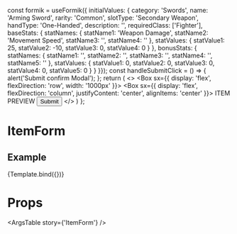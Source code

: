 
  const formik = useFormik({
    initialValues: {
      category: 'Swords',
      name: 'Arming Sword',
      rarity: 'Common',
      slotType: 'Secondary Weapon',
      handType: 'One-Handed',
      description: '',
      requiredClass: ['Fighter'],
      baseStats: {
        statNames: {
          statName1: 'Weapon Damage',
          statName2: 'Movement Speed',
          statName3: '',
          statName4: ''
        },
        statValues: {
          statValue1: 25,
          statValue2: -10,
          statValue3: 0,
          statValue4: 0
        }
      },
      bonusStats: {
        statNames: {
          statName1: '',
          statName2: '',
          statName3: '',
          statName4: '',
          statName5: ''
        },
        statValues: {
          statValue1: 0,
          statValue2: 0,
          statValue3: 0,
          statValue4: 0,
          statValue5: 0
        }
      }
  }});
  const handleSubmitClick = () => {
    alert('Submit confirm Modal');
  };
  return (
    <>
      <Box sx={{ display: 'flex', flexDirection: 'row', width: '1000px' }}>
        <ItemForm formik={formik}/>
        <Box sx={{ display: 'flex', flexDirection: 'column', justifyContent: 'center', alignItems: 'center' }}>
          <Typography>ITEM PREVIEW</Typography>
          <EquipmentCard formik={formik} />
          <Button onClick={handleSubmitClick}>
            Submit
          </Button>
        </Box>
      </Box>
    </>
  )
};

<Meta
  title='Components/ItemForm'
  component={ItemForm}
/>

# ItemForm
<Description of={ItemForm}/>


## Example
<Canvas>
  <Story name='ItemForm'>
    {Template.bind({})}
  </Story>
</Canvas>

# Props
<ArgsTable story={'ItemForm'} />